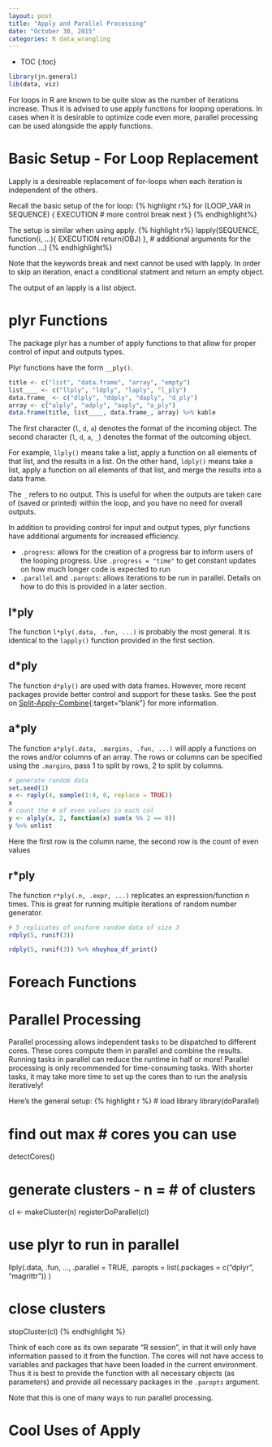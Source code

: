 ```yaml
---
layout: post
title: "Apply and Parallel Processing"
date: "October 30, 2015"
categories: R data_wrangling
---
```


* TOC
{:toc}

```r
library(jn.general)
lib(data, viz)
```

For loops in R are known to be quite slow as the number of iterations increase. Thus it is advised to use apply functions for looping operations. In cases when it is desirable to optimize code even more, parallel processing can be used alongside the apply functions.

# Basic Setup - For Loop Replacement
Lapply is a desireable replacement of for-loops when each iteration is independent of the others. 

Recall the basic setup of the for loop: 
{% highlight r%}
for (LOOP_VAR in SEQUENCE) {
  EXECUTION
  # more control
  break
  next
}
{% endhighlight%}

The setup is similar when using apply.
{% highlight r%}
lapply(SEQUENCE, function(i, ...){
  EXECUTION
  return(OBJ)
}, 
# additional arguments for the function
...)
{% endhighlight%}

Note that the keywords break and next cannot be used with lapply. In order to skip an iteration, enact a conditional statment and return an empty object. 

The output of an lapply is a list object. 

# plyr Functions
The package plyr has a number of apply functions to that allow for proper control of input and outputs types. 

Plyr functions have the form `__ply()`. 

```r
title <- c("list", "data.frame", "array", "empty")
list____ <- c("llply", "ldply", "laply", "l_ply")
data.frame_ <- c("dlply", "ddply", "daply", "d_ply")
array <- c("alply", "adply", "aaply", "a_ply")
data.frame(title, list____, data.frame_, array) %>% kable
```

<p></p>
The first character (`l`, `d`, `a`) denotes the format of the incoming object. The second character (`l`, `d`, `a`, `_`) denotes the format of the outcoming object. 

For example, `llply()` means take a list, apply a function on all elements of that list, and the results in a list. On the other hand, `ldply()` means take a list, apply a function on all elements of that list, and merge the results into a data frame.

The `_` refers to no output. This is useful for when the outputs are taken care of (saved or printed) within the loop, and you have no need for overall outputs.

In addition to providing control for input and output types, plyr functions have additional arguments for increased efficiency. 

* `.progress`: allows for the creation of a progress bar to inform users of the looping progress. Use `.progress = "time"` to get constant updates on how much longer code is expected to run
* `.parallel` and `.paropts`:  allows iterations to be run in parallel. Details on how to do this is provided in a later section.

## l*ply
The function `l*ply(.data, .fun, ...)` is probably the most general. It is identical to the `lapply()` function provided in the first section.

## d*ply
The function `d*ply()` are used with data frames. However, more recent packages provide better control and support for these tasks. See the post on [Split-Apply-Combine][sac_link]{:target="blank"} for more information.

## a*ply
The function `a*ply(.data, .margins, .fun, ...)` will apply a functions on the rows and/or columns of an array. The rows or columns can be specified using the `.margins`, pass 1 to split by rows, 2 to split by columns. 

```r
# generate random data
set.seed(1)
x <- raply(4, sample(1:4, 6, replace = TRUE))
x
# count the # of even values in each col
y <- alply(x, 2, function(x) sum(x %% 2 == 0))
y %>% unlist 
```
Here the first row is the column name, the second row is the count of even values

## r*ply
The function `r*ply(.n, .expr, ...)` replicates an expression/function n times. This is great for running multiple iterations of random number generator.


```r
# 5 replicates of uniform random data of size 3
rdply(5, runif(3))
```

<div class = "dftab">
```r
rdply(5, runif(3)) %>% nhuyhoa_df_print()
```
</div>

# Foreach Functions

# Parallel Processing
Parallel processing allows independent tasks to be dispatched to different cores. These cores compute them in parallel and combine the results. Running tasks in parallel can reduce the runtime in half or more! Parallel processing is only recommended for time-consuming tasks. With shorter tasks, it may take more time to set up the cores than to run the analysis iteratively!

Here's the general setup:
{% highlight r %}
# load library
library(doParallel)

# find out max # cores you can use
detectCores()

# generate clusters - n = # of clusters
cl <- makeCluster(n)
registerDoParallel(cl)

# use plyr to run in parallel
llply(.data, .fun, ...,
      .parallel = TRUE, 
      .paropts = list(.packages = c("dplyr", "magrittr"))
      )

# close clusters
stopCluster(cl)
{% endhighlight %}

Think of each core as its own separate "R session", in that it will only have information passed to it from the function. The cores will not have access to variables and packages that have been loaded in the current environment. Thus it is best to provide the function with all necessary objects (as parameters) and provide all necessary packages in the `.paropts` argument. 

Note that this is one of many ways to run parallel processing. 

# Cool Uses of Apply




[sac_link]: http://jnguyen92.github.io/nhuyhoa//2015/10/Split_Apply-Combine.html
